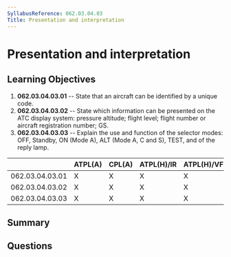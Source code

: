 ```yaml
---
SyllabusReference: 062.03.04.03
Title: Presentation and interpretation
---
```


# Presentation and interpretation

## Learning Objectives

1. **062.03.04.03.01** -- State that an aircraft can be identified by a unique
   code.
2. **062.03.04.03.02** -- State which information can be presented on the ATC
   display system: pressure altitude; flight level; flight number or aircraft
   registration number; GS.
3. **062.03.04.03.03** -- Explain the use and function of the selector modes: OFF,
   Standby, ON (Mode A), ALT (Mode A, C and S), TEST, and of the reply lamp.

|                 | ATPL(A) | CPL(A) | ATPL(H)/IR | ATPL(H)/VFR | CPL(H) | IR  | CBIR(A) |
| --------------- | ------- | ------ | ---------- | ----------- | ------ | --- | ------- |
| 062.03.04.03.01 | X       | X      | X          | X           | X      | X   | X       |
| 062.03.04.03.02 | X       | X      | X          | X           | X      | X   | X       |
| 062.03.04.03.03 | X       | X      | X          | X           | X      | X   | X       |

## Summary

## Questions
